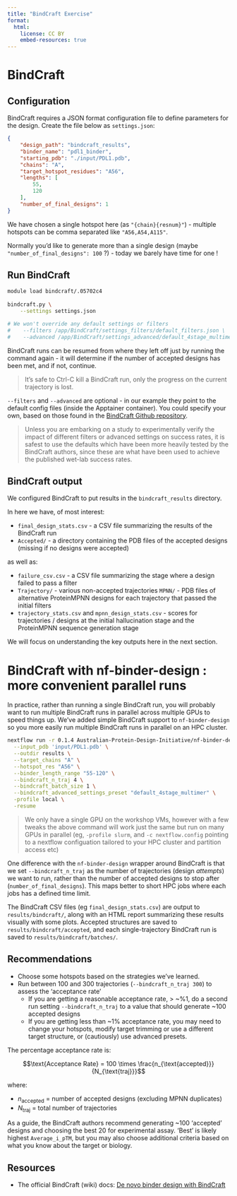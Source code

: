 ```yaml
---
title: "BindCraft Exercise"
format:
  html:
    license: CC BY
    embed-resources: true
---
```


# BindCraft

## Configuration

BindCraft requires a JSON format configuration file to define parameters for the design. Create the file below as `settings.json`:

```json
{
    "design_path": "bindcraft_results",
    "binder_name": "pdl1_binder",
    "starting_pdb": "./input/PDL1.pdb",
    "chains": "A",
    "target_hotspot_residues": "A56",
    "lengths": [
        55,
        120
    ],
    "number_of_final_designs": 1
}
```

We have chosen a single hotspot here (as `"{chain}{resnum}"`) - multiple hotspots can be comma separated like `"A56,A54,A115"`.

Normally you'd like to generate more than a single design (maybe `"number_of_final_designs": 100` ?) - today we barely have time for one !

## Run BindCraft

```bash
module load bindcraft/.05702c4
 
bindcraft.py \
    --settings settings.json

# We won't override any default settings or filters
#    --filters /app/BindCraft/settings_filters/default_filters.json \
#    --advanced /app/BindCraft/settings_advanced/default_4stage_multimer.json
```

BindCraft runs can be resumed from where they left off just by running the command again - it will determine if the number of accepted designs has been met, and if not, continue.

> It's safe to Ctrl-C kill a BindCraft run, only the progress on the current trajectory is lost.

`--filters` and `--advanced` are optional - in our example they point to the default config files (inside the Apptainer container). You could specify your own, based on those found in the [BindCraft Github repository](https://github.com/martinpacesa/BindCraft/).

> Unless you are embarking on a study to experimentally verify the impact of different filters or advanced settings on success rates, it is safest to use the defaults which have been more heavily tested by the BindCraft authors, since these are what have been used to achieve the published wet-lab success rates.

## BindCraft output

We configured BindCraft to put results in the `bindcraft_results` directory.

In here we have, of most interest:

- `final_design_stats.csv` - a CSV file summarizing the results of the BindCraft run
- `Accepted/` - a directory containing the PDB files of the accepted designs (missing if no designs were accepted)

as well as:

- `failure_csv.csv` - a CSV file summarizing the stage where a design failed to pass a filter
- `Trajectory/` - various non-accepted trajectories
`MPNN/` - PDB files of alternative ProteinMPNN designs for each trajectory that passed the initial filters
- `trajectory_stats.csv` and `mpnn_design_stats.csv` - scores for trajectories / designs at the initial hallucination stage and the ProteinMPNN sequence generation stage

We will focus on understanding the key outputs here in the next section.

# BindCraft with nf-binder-design : more convenient parallel runs

In practice, rather than running a single BindCraft run, you will probably want to run multiple BindCraft runs in parallel across multiple GPUs to speed things up. We've added simple BindCraft support to `nf-binder-design` so you more easily run multiple BindCraft runs in parallel on an HPC cluster.

```bash
nextflow run -r 0.1.4 Australian-Protein-Design-Initiative/nf-binder-design/bindcraft.nf \
  --input_pdb 'input/PDL1.pdb' \
  --outdir results \
  --target_chains "A" \
  --hotspot_res "A56" \
  --binder_length_range "55-120" \
  --bindcraft_n_traj 4 \
  --bindcraft_batch_size 1 \
  --bindcraft_advanced_settings_preset "default_4stage_multimer" \
  -profile local \
  -resume
```

> We only have a single GPU on the workshop VMs, however with a few tweaks the above command will work just the same but run on many GPUs in parallel (eg, `-profile slurm`, and `-c nextflow.config` pointing to a nextflow configuation tailored to your HPC cluster and partition access etc)

One difference with the `nf-binder-design` wrapper around BindCraft is that we set `--bindcraft_n_traj` as the number of trajectories (design _attempts_) we want to run, rather than the number of accepted designs to stop after (`number_of_final_designs`). This maps better to short HPC jobs where each jobs has a defined time limit.

The BindCraft CSV files (eg `final_design_stats.csv`) are output to `results/bindcraft/`, along with an HTML report summarizing these results visually with some plots. Accepted structures are saved to `results/bindcraft/accepted`, and each single-trajectory BindCraft run is saved to `results/bindcraft/batches/`.

## Recommendations

- Choose some hotspots based on the strategies we've learned.
- Run between 100 and 300 trajectories (`--bindcraft_n_traj 300`) to assess the 'acceptance rate'
    - If you are getting a reasonable acceptance rate, > ~%1, do a second run setting `--bindcraft_n_traj` to a value that should generate ~100 accepted designs
    - If you are getting less than ~1% acceptance rate, you may need to change your hotspots, modify target trimming or use a different target structure, or (cautiously) use advanced presets.

The percentage acceptance rate is:

$$\text{Acceptance Rate} = 100 \times \frac{n_{\text{accepted}}}{N_{\text{traj}}}$$

where:

- $n_{\text{accepted}}$ = number of accepted designs (excluding MPNN duplicates)
- $N_{\text{traj}}$ = total number of trajectories

As a guide, the BindCraft authors recommend generating ~100 'accepted' designs and choosing the best 20 for experimental assay. 'Best' is likely highest `Average_i_pTM`, but you may also choose additional criteria based on what you know about the target or biology.

## Resources

- The official BindCraft (wiki) docs: [De novo binder design with BindCraft](https://github.com/martinpacesa/BindCraft/wiki/De-novo-binder-design-with-BindCraft)